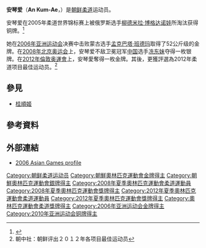 {{MedalTableTop}}
{{MedalCountry|{{PRK}}}}
{{MedalSport|女子柔道}}
{{MedalCompetition|[[夏季世界大學運動會|夏季世界大學運動會]]}}
{{MedalBronze|2001中國北京市|52公斤級}}
{{MedalSilver|2003年韓國大邱廣域市|52公斤級}}
{{MedalCompetition|[[世界柔道錦標賽|世界柔道錦標賽]]}}
{{MedalBronze|[[2005年世界柔道錦標賽|2005年開羅]]|52公斤級}}
{{MedalBronze|[[2007年世界柔道錦標賽|2007年里約熱內盧]]|52公斤級}}
{{MedalCompetition|亞洲運動會}}
{{MedalGold|[[2006年亞洲運動會|2006年多哈]]|52公斤級}}
{{MedalCompetition|[[夏季奧林匹克運動會|夏季奧林匹克運動會]]}}
{{MedalSilver|[[2008年夏季奧林匹克運動會|2008年北京]] |[[2008年夏季奧林匹克運動會柔道比賽|52公斤級]]}}
{{MedalGold|[[2012年夏季奧林匹克運動會|2012年倫敦]] |52公斤級}}
{{MedalBottom}}
{{世大運獎牌記錄
|項目=柔道
|a1=2001
|b1=3
|c1=52公斤
|a2=2003
|b2=2
|c2=52公斤
}}
'''安琴爱'''（'''An Kum-Ae'''，{{bd|1980年|6月3日||}}）是[[朝鲜|朝鲜]][[柔道|柔道]]运动员。

安琴爱在2005年柔道世界锦标赛上被俄罗斯选手[[柳德米拉·博格达诺娃|柳德米拉·博格达诺娃]]所淘汰获得铜牌。<ref>{{Cite web |url=http://www.ijf.org/event/qEventView.php?Page=1&MenuCode=112800&TableName=T_Event&Idx=466 |title=Daily Report of 2005 Cairo World Judo Championships - 3 day |access-date=2008-08-10 |archive-date=2007-04-14 |archive-url=https://web.archive.org/web/20070414153247/http://www.ijf.org/event/qEventView.php?Page=1&MenuCode=112800&TableName=T_Event&Idx=466 |dead-url=yes }}</ref>

她在[[2006年亚洲运动会|2006年亚洲运动会]]决赛中击败蒙古选手[[孟克巴塔·班德玛|孟克巴塔·班德玛]]取得了52公斤级的金牌。在[[2008年北京奥运会|2008年北京奥运会]]上，安琴爱不敌卫冕冠军[[中国|中国]]选手[[冼东妹|冼东妹]]夺得一枚银牌。在[[2012年倫敦奥運會|2012年倫敦奥運會]]上，安琴愛奪得一枚金牌。其後，更獲評選為2012年柔道项目最佳运动员。<ref>
朝中社：朝鲜评出２０１２年各项目最佳运动员
</ref> 

==參見==
*[[桂順姬|桂順姬]]

== 參考資料 ==
{{Reflist}}

== 外部連結 ==
*[https://web.archive.org/web/20070926215546/http://www.doha-2006.com/gis/SPORTS/CO/IGCOParticipantInfo.aspx-Register=5807934.html 2006 Asian Games profile]

{{DEFAULTSORT:An Kum-Ae}}

[[Category:朝鲜柔道运动员|Category:朝鲜柔道运动员]]
[[Category:朝鮮奧林匹克運動會金牌得主|Category:朝鮮奧林匹克運動會金牌得主]]
[[Category:朝鮮奧林匹克運動會銀牌得主|Category:朝鮮奧林匹克運動會銀牌得主]]
[[Category:2008年夏季奧林匹克運動會柔道運動員|Category:2008年夏季奧林匹克運動會柔道運動員]]
[[Category:2008年夏季奧林匹克運動會獎牌得主|Category:2008年夏季奧林匹克運動會獎牌得主]]
[[Category:2012年夏季奧林匹克運動會柔道運動員|Category:2012年夏季奧林匹克運動會柔道運動員]]
[[Category:2012年夏季奧林匹克運動會獎牌得主|Category:2012年夏季奧林匹克運動會獎牌得主]]
[[Category:奧林匹克運動會柔道獎牌得主|Category:奧林匹克運動會柔道獎牌得主]]
[[Category:2006年亚洲运动会金牌得主|Category:2006年亚洲运动会金牌得主]]
[[Category:2010年亚洲运动会铜牌得主|Category:2010年亚洲运动会铜牌得主]]